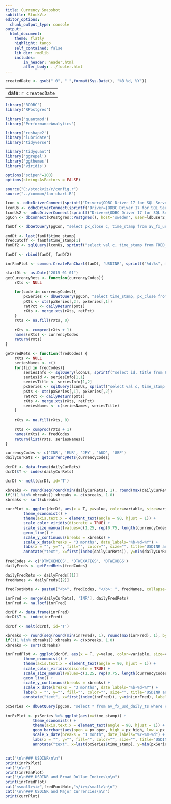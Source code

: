 ```yaml
---
title: Currency Snapshot
subtitle: StockViz
editor_options:
  chunk_output_type: console
output: 
  html_document:
    theme: flatly
    highlight: tango
    self_contained: false
    lib_dir: rmdlib
    includes:
        in_header: header.html
        after_body: ../footer.html
---
```


```r

createdDate <- gsub(" 0", " ",format(Sys.Date(), "%B %d, %Y"))

```

---
date: `r createdDate`
---

```r
library('RODBC')
library('RPostgres')

library('quantmod')
library('PerformanceAnalytics')

library('reshape2')
library('lubridate')
library('tidyverse')

library('tidyquant')
library('ggrepel')
library('ggthemes')
library('viridis')

options("scipen"=100)
options(stringsAsFactors = FALSE)

source("C:/stockviz/r/config.r")
source("../common/fan-chart.R")

lcon <- odbcDriverConnect(sprintf("Driver={ODBC Driver 17 for SQL Server};Server=%s;Database=%s;Uid=%s;Pwd=%s;", ldbserver, "StockViz", ldbuser, ldbpassword), case = "nochange", believeNRows = TRUE)
lconUs <- odbcDriverConnect(sprintf("Driver={ODBC Driver 17 for SQL Server};Server=%s;Database=%s;Uid=%s;Pwd=%s;", ldbserver, "StockVizUs", ldbuser, ldbpassword), case = "nochange", believeNRows = TRUE)
lconUs2 <- odbcDriverConnect(sprintf("Driver={ODBC Driver 17 for SQL Server};Server=%s;Database=%s;Uid=%s;Pwd=%s;", ldbserver, "StockVizUs2", ldbuser, ldbpassword), case = "nochange", believeNRows = TRUE)
pgCon <- dbConnect(RPostgres::Postgres(), host='sweden', user=ldbuser2, password=ldbpassword2, dbname='StockVizDyn', sslmode='allow')

```

```r

fanDf <- dbGetQuery(pgCon, "select px_close c, time_stamp from av_fx_usd_daily_ts where curr_code=$1 and time_stamp >= $2", params=list("INR", "2009-12-25"))

endDt <- last(fanDf$time_stamp)
fredCutoff <- fanDf$time_stamp[1]
fanDf2 <- sqlQuery(lconUs, sprintf("select val c, time_stamp from FRED_OBSERVATION where SERIES_ID=-2147478748 and time_stamp >= '%s' and time_stamp < '%s'", "2009-12-25", fredCutoff))

fanDf <- rbind(fanDf, fanDf2)

inrFanPlot <- common.CreateFanChart(fanDf, "USDINR", sprintf("%d:%s", min(year(fanDf$time_stamp)), max(fanDf$time_stamp)))

```

```r

startDt <- as.Date("2015-01-01")
getCurrencyRets <- function(currencyCodes){
	rXts <- NULL
	
	for(code in currencyCodes){
		pxSeries <- dbGetQuery(pgCon, "select time_stamp, px_close from av_fx_usd_daily_ts where curr_code=$1 and time_stamp >= $2", params=list(code, startDt))
		pXts <- xts(pxSeries[,2], pxSeries[,1])
		retPct <- dailyReturn(pXts)
		rXts <- merge.xts(rXts, retPct)
	}
	rXts <- na.fill(rXts, 0)
	
	rXts <- cumprod(rXts + 1)
	names(rXts) <- currencyCodes
	return(rXts)
}

getFredRets <- function(fredCodes) {
	rXts <- NULL
	seriesNames <- c()
	for(fid in fredCodes){
		seriesInfo <- sqlQuery(lconUs, sprintf("select id, title from FRED_SERIES where SERIES_ID = '%s'", fid))
		seriesId <- seriesInfo[1,1]
		seriesTitle <- seriesInfo[1,2]
		pxSeries <- sqlQuery(lconUs, sprintf("select val c, time_stamp from FRED_OBSERVATION where SERIES_ID=%s and time_stamp >= '%s'", seriesId, startDt))
		pXts <- xts(pxSeries[,1], pxSeries[,2])
		retPct <- dailyReturn(pXts)
		rXts <- merge.xts(rXts, retPct)
		seriesNames <- c(seriesNames, seriesTitle)
	}
	
	rXts <- na.fill(rXts, 0)
	
	rXts <- cumprod(rXts + 1)
	names(rXts) <- fredCodes
	return(list(rXts, seriesNames))
}

currencyCodes <- c('INR', 'EUR', 'JPY', 'AUD', 'GBP')
dailyCurRets <- getCurrencyRets(currencyCodes)

dcrDf <- data.frame(dailyCurRets)
dcrDf$T <- index(dailyCurRets)

dcrDf <- melt(dcrDf, id='T')

xbreaks <- round(seq(round(min(dailyCurRets), 1), round(max(dailyCurRets), 1), by = 0.05), 2)
if(!(1 %in% xbreaks)) xbreaks <- c(xbreaks, 1.0)
xbreaks <- sort(xbreaks)

currPlot <- ggplot(dcrDf, aes(x = T, y=value, color=variable, size=variable)) +
		theme_economist() +
		theme(axis.text.x = element_text(angle = 90, hjust = 1)) +
		scale_color_viridis(discrete = TRUE) +
		scale_size_manual(values=c(1.25, rep(0.75, length(currencyCodes)-1))) +
		geom_line() +
		scale_y_continuous(breaks = xbreaks) +
		scale_x_date(breaks = "3 months", date_labels="%b-%d-%Y") +
		labs(x = "", y="", fill="", color="", size="", title="USDINR and Major Currencies", subtitle=sprintf("[%s:%s]", first(index(dailyCurRets)), last(index(dailyCurRets)))) +
		annotate("text", x=first(index(dailyCurRets)), y=min(dailyCurRets), label = "@StockViz", hjust=0, vjust=0, col="white", cex=6, fontface = "bold", alpha = 0.8)
	
fredCodes <- c('DTWEXEMEGS', 'DTWEXAFEGS', 'DTWEXBGS')
dailyFreds <- getFredRets(fredCodes)

dailyFredRets <- dailyFreds[[1]]
fredNames <- dailyFreds[[2]]

fredFootNote <- paste0("<b>", fredCodes, "</b>: ", fredNames, collapse="; ")

inrFred <- merge(dailyCurRets[, 'INR'], dailyFredRets)
inrFred <- na.locf(inrFred)

dcrDf <- data.frame(inrFred)
dcrDf$T <- index(inrFred)

dcrDf <- melt(dcrDf, id='T')

xbreaks <- round(seq(round(min(inrFred), 1), round(max(inrFred), 1), by = 0.05), 2)
if(!(1 %in% xbreaks)) xbreaks <- c(xbreaks, 1.0)
xbreaks <- sort(xbreaks)

inrFredPlot <- ggplot(dcrDf, aes(x = T, y=value, color=variable, size=variable)) +
		theme_economist() +
		theme(axis.text.x = element_text(angle = 90, hjust = 1)) +
		scale_color_viridis(discrete = TRUE) +
		scale_size_manual(values=c(1.25, rep(0.75, length(currencyCodes)-1))) +
		geom_line() +
		scale_y_continuous(breaks = xbreaks) +
		scale_x_date(breaks = "3 months", date_labels="%b-%d-%Y") +
		labs(x = "", y="", fill="", color="", size="", title="USDINR and Broad Dollar Indices", subtitle=sprintf("[%s:%s]", first(index(dailyCurRets)), last(index(dailyCurRets)))) +
		annotate("text", x=first(index(inrFred)), y=min(inrFred), label = "@StockViz", hjust=0, vjust=0, col="white", cex=6, fontface = "bold", alpha = 0.8)
		
pxSeries <- dbGetQuery(pgCon, "select * from av_fx_usd_daily_ts where curr_code=$1 and time_stamp >= $2 order by time_stamp", params=list("INR", Sys.Date()-365))

inrPxPlot <- pxSeries %>% ggplot(aes(x=time_stamp)) +
			theme_economist() +
			theme(axis.text.x = element_text(angle = 90, hjust = 1)) +
			geom_barchart(aes(open = px_open, high = px_high, low = px_low, close = px_close)) +
			scale_x_date(breaks = "1 month", date_labels="%Y-%m-%d") +
			labs(x = "", y="", fill="", color="", size="", title="USDINR Daily", subtitle=sprintf("[%s:%s]", first(pxSeries$time_stamp), last(pxSeries$time_stamp))) +
			annotate("text", x=last(pxSeries$time_stamp), y=min(pxSeries$px_close), label = "@StockViz", hjust=1, vjust=0, col="white", cex=6, fontface = "bold", alpha = 0.8)
		
```

```r
cat("\n\n### USDINR\n\n")
print(inrPxPlot)
cat("\n\n")
print(inrFanPlot)
cat("\n\n### USDINR and Broad Dollar Indices\n\n")
print(inrFredPlot)
cat("<small><i>",fredFootNote,"</i></small>\n\n")
cat("\n\n### USDINR and Major Currencies\n\n")
print(currPlot)
```